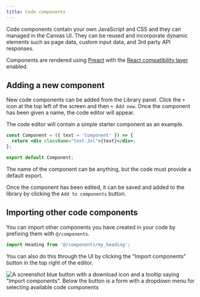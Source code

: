 ```yaml
---
title: Code components
---
```


Code components contain your own JavaScript and CSS and they can managed in the
Canvas UI. They can be reused and incorporate dynamic elements such as page
data, custom input data, and 3rd party API responses.

Components are rendered using [Preact](https://preactjs.com/) with the
[React compatibility layer](https://preactjs.com/guide/v10/switching-to-preact/)
enabled.

## Adding a new component

New code components can be added from the Library panel. Click the `+` icon at
the top left of the screen and then `+ Add new`. Once the component has been
given a name, the code editor will appear.

The code editor will contain a simple starter component as an example.

```jsx
const Component = ({ text = 'Component' }) => {
  return <div className="text-3xl">{text}</div>;
};

export default Component;
```

The name of the component can be anything, but the code must provide a default
export.

Once the component has been edited, it can be saved and added to the library by
clicking the `Add to components` button.

## Importing other code components

You can import other components you have created in your code by prefixing them
with `@/components`.

```js
import Heading from '@/components/my_heading';
```

You can also do this through the UI by clicking the "Import components" button
in the top right of the editor.

![A screenshot blue button with a download icon and a tooltip saying "Import
components". Below the button is a form with a dropdown menu for selecting
available code components](../../../assets/images/import-component.webp)
